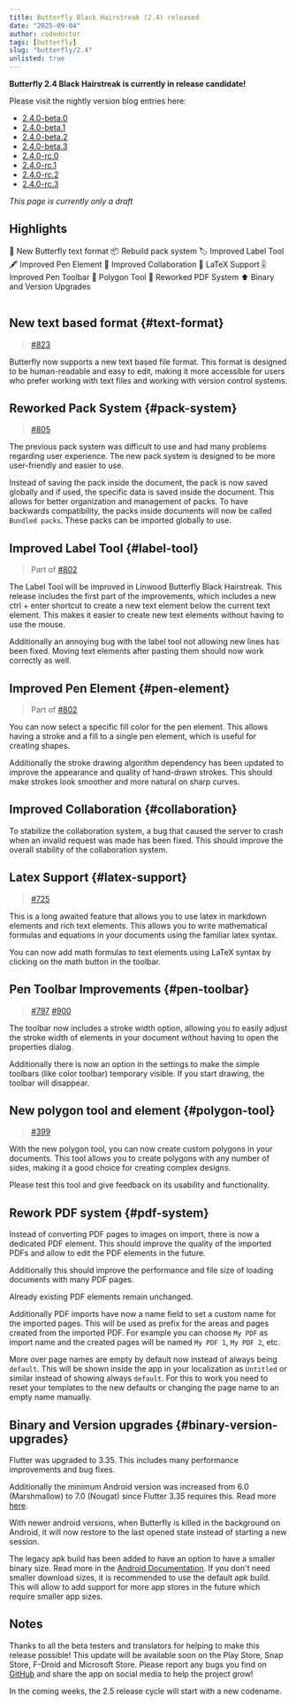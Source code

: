```yaml
---
title: Butterfly Black Hairstreak (2.4) released
date: "2025-09-04"
author: codedoctor
tags: [butterfly] 
slug: "butterfly/2.4"
unlisted: true
---
```


**Butterfly 2.4 Black Hairstreak is currently in release candidate!**

Please visit the nightly version blog entries here:

- [2.4.0-beta.0](/butterfly/2.4.0-beta.0)
- [2.4.0-beta.1](/butterfly/2.4.0-beta.1)
- [2.4.0-beta.2](/butterfly/2.4.0-beta.2)
- [2.4.0-beta.3](/butterfly/2.4.0-beta.3)
- [2.4.0-rc.0](/butterfly/2.4.0-rc.0)
- [2.4.0-rc.1](/butterfly/2.4.0-rc.1)
- [2.4.0-rc.2](/butterfly/2.4.0-rc.2)
- [2.4.0-rc.3](/butterfly/2.4.0-rc.3)

*This page is currently only a draft*

## Highlights

<Table>
<TableItem href="#text-format">
  📝 New Butterfly text format
</TableItem>
<TableItem href="#pack-system">
  📦 Rebuild pack system
</TableItem>
<TableItem href="#label-tool">
  🏷️ Improved Label Tool
</TableItem>
<TableItem href="#pen-element">
  🖋️ Improved Pen Element
</TableItem>
<TableItem href="#collaboration">
  🤝 Improved Collaboration
</TableItem>
<TableItem href="#latex-support">
  🧮 LaTeX Support
</TableItem>
<TableItem href="#pen-toolbar">
  🎚️ Improved Pen Toolbar
</TableItem>
<TableItem href="#polygon-tool">
  🔷 Polygon Tool
</TableItem>
<TableItem href="#pdf-system">
  📄 Reworked PDF System
</TableItem>
<TableItem href="#binary-version-upgrades">
  ⬆️ Binary and Version Upgrades
</TableItem>
</Table>

## New text based format \{#text-format\}

> [#823](https://github.com/LinwoodDev/Butterfly/issues/823)

Butterfly now supports a new text based file format. This format is designed to be human-readable and easy to edit, making it more accessible for users who prefer working with text files and working with version control systems.

## Reworked Pack System \{#pack-system\}

> [#805](https://github.com/LinwoodDev/Butterfly/issues/805)

The previous pack system was difficult to use and had many problems regarding user experience. The new pack system is designed to be more user-friendly and easier to use.

Instead of saving the pack inside the document, the pack is now saved globally and if used, the specific data is saved inside the document. This allows for better organization and management of packs.
To have backwards compatibility, the packs inside documents will now be called `Bundled packs`. These packs can be imported globally to use.

## Improved Label Tool \{#label-tool\}

> Part of [#802](https://github.com/LinwoodDev/Butterfly/issues/802)

The Label Tool will be improved in Linwood Butterfly Black Hairstreak. This release includes the first part of the improvements, which includes a new ctrl + enter shortcut to create a new text element below the current text element. This makes it easier to create new text elements without having to use the mouse.

Additionally an annoying bug with the label tool not allowing new lines has been fixed. Moving text elements after pasting them should now work correctly as well.

## Improved Pen Element \{#pen-element\}

> Part of [#802](https://github.com/LinwoodDev/Butterfly/issues/802)

You can now select a specific fill color for the pen element. This allows having a stroke and a fill to a single pen element, which is useful for creating shapes.

Additionally the stroke drawing algorithm dependency has been updated to improve the appearance and quality of hand-drawn strokes.
This should make strokes look smoother and more natural on sharp curves.

## Improved Collaboration \{#collaboration\}

To stabilize the collaboration system, a bug that caused the server to crash when an invalid request was made has been fixed. This should improve the overall stability of the collaboration system.

## Latex Support \{#latex-support\}

> [#725](https://github.com/LinwoodDev/Butterfly/issues/725)

This is a long awaited feature that allows you to use latex in markdown elements and rich text elements. This allows you to write mathematical formulas and equations in your documents using the familiar latex syntax.

You can now add math formulas to text elements using LaTeX syntax by clicking on the math button in the toolbar.

## Pen Toolbar Improvements \{#pen-toolbar\}

> [#797](https://github.com/LinwoodDev/Butterfly/issues/797)
> [#900](https://github.com/LinwoodDev/Butterfly/issues/900)

The toolbar now includes a stroke width option, allowing you to easily adjust the stroke width of elements in your document without having to open the properties dialog.

Additionally there is now an option in the settings to make the simple toolbars (like color toolbar) temporary visible. If you start drawing, the toolbar will disappear.

## New polygon tool and element \{#polygon-tool\}

> [#399](https://github.com/LinwoodDev/Butterfly/issues/399)

With the new polygon tool, you can now create custom polygons in your documents. This tool allows you to create polygons with any number of sides, making it a good choice for creating complex designs.

Please test this tool and give feedback on its usability and functionality.

## Rework PDF system \{#pdf-system\}

Instead of converting PDF pages to images on import, there is now a dedicated PDF element. This should improve the quality of the imported PDFs and allow to edit the PDF elements in the future.

Additionally this should improve the performance and file size of loading documents with many PDF pages.

Already existing PDF elements remain unchanged.

Additionally PDF imports have now a name field to set a custom name for the imported pages. This will be used as prefix for the areas and pages created from the imported PDF. For example you can choose `My PDF` as import name and the created pages will be named `My PDF 1`, `My PDF 2`, etc.

More over page names are empty by default now instead of always being `default`. This will be shown inside the app in your localization as `Untitled` or similar instead of showing always `default`. For this to work you need to reset your templates to the new defaults or changing the page name to an empty name manually.

## Binary and Version upgrades \{#binary-version-upgrades\}

Flutter was upgraded to 3.35. This includes many performance improvements and bug fixes.

Additionally the minimum Android version was increased from 6.0 (Marshmallow) to 7.0 (Nougat) since Flutter 3.35 requires this.
Read more [here](https://github.com/LinwoodDev/Butterfly/discussions/887).

With newer android versions, when Butterfly is killed in the background on Android, it will now restore to the last opened state instead of starting a new session.

The legacy apk build has been added to have an option to have a smaller binary size. Read more in the [Android Documentation](https://developer.android.com/build/releases/past-releases/agp-4-2-0-release-notes#compress-native-libs-dsl). If you don't need smaller download sizes, it is recommended to use the default apk build. This will allow to add support for more app stores in the future which require smaller app sizes.

## Notes

Thanks to all the beta testers and translators for helping to make this release possible!
This update will be available soon on the Play Store, Snap Store, F-Droid and Microsoft Store.
Please report any bugs you find on [GitHub](https://github.com/LinwoodDev/Butterfly/issues) and share the app on social media to help the project grow!

In the coming weeks, the 2.5 release cycle will start with a new codename.
